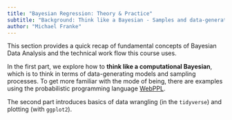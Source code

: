 ```yaml
---
title: "Bayesian Regression: Theory & Practice"
subtitle: "Background: Think like a Bayesian - Samples and data-generating processes"
author: "Michael Franke"
---
```


This section provides a quick recap of fundamental concepts of Bayesian Data Analysis and the technical work flow this course uses.

In the first part, we explore how to **think like a computational Bayesian**, which is to think in terms of data-generating models and sampling processes.
To get more familiar with the mode of being, there are examples using the probabilistic programming language [WebPPL](http://webppl.org/).

The second part introduces basics of data wrangling (in the `tidyverse`) and plotting (with `ggplot2`).


